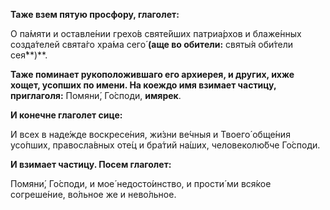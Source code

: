 **Таже взем пятую просфору, глаголет:**

О па́мяти и оставле́нии грехо́в святе́йших патриа́рхов и блаже́нных созда́телей свята́го хра́ма сего́ **(аще во обители:** святы́я оби́тели сея́**)**.

**Таже поминает рукоположившаго его архиерея, и других, ихже хощет, усопших по имени. На коеждо имя взимает частицу, приглаголя:** Помяни́, Го́споди, **имярек**.

**И конечне глаголет сице:**

И всех в наде́жде воскресе́ния, жи́зни ве́чныя и Твоего́ обще́ния усо́пших, правосла́вных оте́ц и бра́тий на́ших, человеколю́бче Го́споди.

**И взимает частицу. Посем глаголет:**

Помяни́, Го́споди, и мое́ недосто́инство, и прости́ ми вся́кое согреше́ние, во́льное же и нево́льное.
